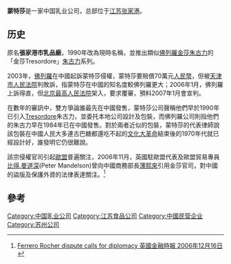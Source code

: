 {{Refimprove|time=2021-06-23T10:57:16+00:00}}
{{noteTA
|1=zh-hans:费列罗;zh-hk:Ferrero;zh-tw:佛列羅;
|2=zh-hans:朱古力;zh-hk:朱古力;zh-tw:巧克力;
}}
'''蒙特莎'''是一家中国乳业公司，总部位于[[江苏|江苏]][[张家港|张家港]]。

==历史==
原名'''張家港市乳品廠'''，1990年改為現時名稱，並推出類似[[佛列羅|佛列羅]][[金莎朱古力|金莎朱古力]]的「金莎Tresordore」[[朱古力|朱古力]]系列。

2003年，[[佛列羅|佛列羅]]在中國起訴蒙特莎侵權，蒙特莎要賠償70萬元[[人民幣|人民幣]]，但被[[天津市人民法院|天津市人民法院]]判敗訴，指蒙特莎在中國的知名度較佛列羅更大；2006年1月，佛列羅上訴得直，但[[北京最高人民法院|北京最高人民法院]]架入，要求覆審，預料2007年1月會宣判。

在數年的審訊中，雙方爭論誰最先在中國發售，蒙特莎公司聲稱他們早於1990年已引入[[Tresordore|Tresordore]]朱古力，並委托本地公司設計及包裝，而佛列羅公司則指他們的朱古力早在1984年已在中國發售。對於兩者近似的包裝，蒙特莎的代表律師說該包裝在中國人民大多連古巴糖都還吃不起的[[文化大革命|文化大革命]]結束後的1970年代就已經設計好，誰發明它仍很難說。

該宗侵權官司引起[[歐盟|歐盟]]普遍關注，2006年11月，英國駐歐盟代表及歐盟貿易專員[[比得.曼道深|比得.曼道深]](Peter Mandelson)曾向中國商務部長[[薄熙來|薄熙來]]引用金莎官司，對中國的盜版及保護外資的法律表達關注。<ref>[http://www.msnbc.msn.com/id/16229956/ Ferrero Rocher dispute calls for diplomacy 英國金融時報 2006年12月16日]</ref>

==參考==
<references />

{{china-company-stub}}
{{DEFAULTSORT:m}}
[[Category:中国乳业公司|Category:中国乳业公司]]
[[Category:江苏食品公司|Category:江苏食品公司]]
[[Category:中國民营企业|Category:中國民营企业]]
[[Category:苏州公司|Category:苏州公司]]